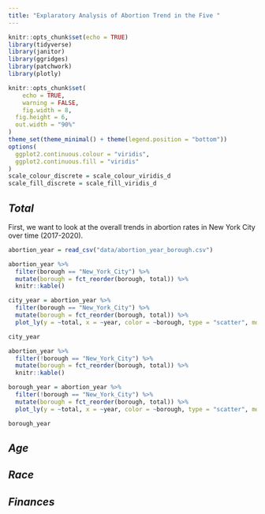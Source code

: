 ```yaml
---
title: "Explaratory Analysis of Abortion Trend in the Five "
---
```


```r
knitr::opts_chunk$set(echo = TRUE)
library(tidyverse)
library(janitor)
library(ggridges)
library(patchwork)
library(plotly)

knitr::opts_chunk$set(
	echo = TRUE,
	warning = FALSE,
	fig.width = 8, 
  fig.height = 6,
  out.width = "90%"
)
theme_set(theme_minimal() + theme(legend.position = "bottom"))
options(
  ggplot2.continuous.colour = "viridis",
  ggplot2.continuous.fill = "viridis"
)
scale_colour_discrete = scale_colour_viridis_d
scale_fill_discrete = scale_fill_viridis_d
```


## *Total*

First, we want to look at the overall trends in abortion rates in New York City over time (2017-2020). 

```r
abortion_year = read_csv("data/abortion_year_borough.csv")

abortion_year %>% 
  filter(borough == "New_York_City") %>% 
  mutate(borough = fct_reorder(borough, total)) %>% 
  knitr::kable()

city_year = abortion_year %>% 
  filter(borough == "New_York_City") %>% 
  mutate(borough = fct_reorder(borough, total)) %>% 
  plot_ly(y = ~total, x = ~year, color = ~borough, type = "scatter", mode = "line", colors = "viridis")

city_year
```


```r
abortion_year %>% 
  filter(!borough == "New_York_City") %>% 
  mutate(borough = fct_reorder(borough, total)) %>% 
  knitr::kable()

borough_year = abortion_year %>% 
  filter(!borough == "New_York_City") %>% 
  mutate(borough = fct_reorder(borough, total)) %>% 
  plot_ly(y = ~total, x = ~year, color = ~borough, type = "scatter", mode = "line", colors = "viridis")

borough_year
```


## *Age* 

## *Race* 

## *Finances* 